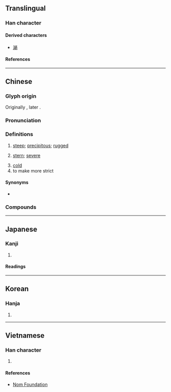 {{character info}}
==Translingual==

===Han character===
{{Han char|rn=46|rad=山|as=07|sn=10|four=29727|canj=UFB|ids=⿰山肖}}

====Derived characters====
* [[㴥]]

====References====
{{Han ref|kx=0311.230|dkj=08085|dj=0611.230|hdz=10773.100|uh=5CED}}

----

==Chinese==
{{zh-forms|alt=陗}}

===Glyph origin===
{{Han etym}}
Originally {{Han compound|阜|肖|ls=psc|c1=s|c2=p|t1=soil mountain}}, later {{Han compound|山|肖|ls=psc|c1=s|c2=p|t1=mountain}}.

===Pronunciation===
{{zh-pron
|m=qiào
|m-s=
|c=ciu3
|c-t=
|g=
|h=pfs=
|j=
|mb=
|md=chiēu
|mn=ml:chhiàu
|mn-t=
|w=
|x=
|mc=y
|oc=y
|cat=a,v
}}

===Definitions===
{{zh-hanzi}}

# [[steep]]; [[precipitous]]; [[rugged]]
#: {{zh-x|陡峭|steep; precipitous}}
#: {{zh-x|懸崖峭壁|sheer precipices and overhanging rocks; perilous cliffs and precipices}}
# {{lb|zh|literary}} [[stern]]; [[severe]]
#: {{zh-x|峭直}}
# [[cold]]
# to make more strict

====Synonyms====
* {{sense|steep}}
{{zh-syn-saurus|陡峭}}

===Compounds===
{{zh-der|倬峭|冷峭|刻峭|孤峭|寒峭|峭厲|峭壁|峭峻|峭急|峭拔|峭法|峭直|峭立|峭薄|峭覈|峭麗|峻峭|崚峭|巉峭|懸岩峭壁|懸崖峭壁|料峭|春寒料峭|波峭|逋峭|陡峭|風骨峭峻|高峭|峭蒨}}

----

==Japanese==

===Kanji===
{{ja-kanji|grade=|rs=山07}}

# {{rfdef|ja|sort=山07}}

====Readings====
{{ja-readings
|goon=しょう<せう
|kanon=しょう<せう
|kun=きび-し.い, けわ-し.い
}}

----

==Korean==

===Hanja===
{{ko-hanja|초}}

# {{rfdef|ko|sort=山07}}

----

==Vietnamese==

===Han character===
{{vi-readings|rs=山07|reading=[[tiếu]], [[tiễu]]}}

# {{rfdef|vi|sort=山07}}

====References====
* [http://nomfoundation.org/common/nom_details.php?codepoint=5ced Nom Foundation]